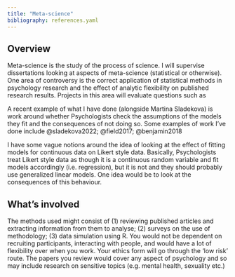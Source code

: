 ```yaml
---
title: "Meta-science"
bibliography: references.yaml
---
```


## Overview

Meta-science is the study of the process of science. I will supervise dissertations looking at aspects of meta-science (statistical or otherwise). One area of controversy is the correct application of statistical methods in psychology research and the effect of analytic flexibility on published research results. Projects in this area will evaluate questions such as 

A recent example of what I have done (alongside Martina Sladekova) is work around whether Psychologists check the assumptions of the models they fit and the consequences of not doing so. Some examples of work I've done include @sladekova2022; @field2017; @benjamin2018

I have some vague notions around the idea of looking at the effect of fitting models for continuous data on Likert style data. Basically, Psychologists treat Likert style data as though it is a continuous random variable and fit models accordingly (i.e. regression), but it is not and they should probably use generalized linear models. One idea would be to look at the consequences of this behaviour.

## What's involved

The methods used might consist of (1) reviewing published articles and extracting information from them to analyse; (2) surveys on the use of methodology; (3) data simulation using R. You would not be dependent on recruiting participants, interacting with people, and would have a lot of flexibility over when you work. Your ethics form will go through the 'low risk' route. The papers you review would cover any aspect of psychology and so may include research on sensitive topics (e.g. mental health, sexuality etc.)

